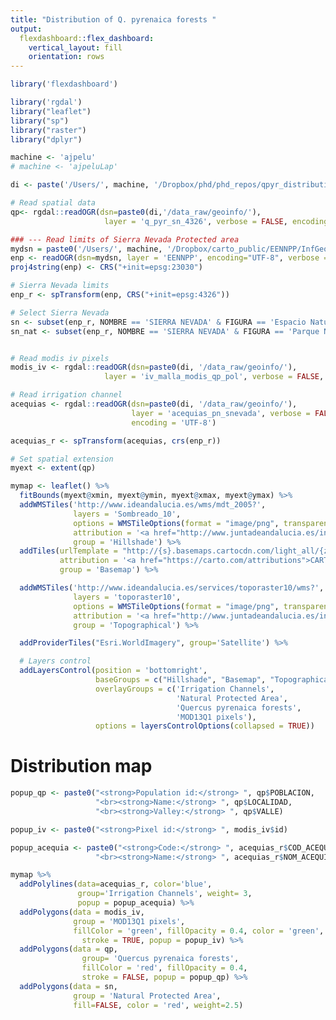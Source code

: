 ```yaml
---
title: "Distribution of Q. pyrenaica forests "
output: 
  flexdashboard::flex_dashboard:
    vertical_layout: fill
    orientation: rows
---
```


```r
library('flexdashboard')
```

```r
library('rgdal')
library("leaflet") 
library("sp")
library("raster")
library("dplyr")
```



```r
machine <- 'ajpelu' 
# machine <- 'ajpeluLap' 

di <- paste('/Users/', machine, '/Dropbox/phd/phd_repos/qpyr_distribution', sep='')

# Read spatial data 
qp<- rgdal::readOGR(dsn=paste0(di,'/data_raw/geoinfo/'),
                     layer = 'q_pyr_sn_4326', verbose = FALSE, encoding = "UTF-8")

### --- Read limits of Sierra Nevada Protected area
mydsn = paste0('/Users/', machine, '/Dropbox/carto_public/EENNPP/InfGeografica/InfVectorial/Shapes/ED50_30')
enp <- readOGR(dsn=mydsn, layer = 'EENNPP', encoding="UTF-8", verbose = FALSE)
proj4string(enp) <- CRS("+init=epsg:23030")

# Sierra Nevada limits 
enp_r <- spTransform(enp, CRS("+init=epsg:4326"))

# Select Sierra Nevada 
sn <- subset(enp_r, NOMBRE == 'SIERRA NEVADA' & FIGURA == 'Espacio Natural')
sn_nat <- subset(enp_r, NOMBRE == 'SIERRA NEVADA' & FIGURA == 'Parque Nacional')


# Read modis iv pixels 
modis_iv <- rgdal::readOGR(dsn=paste0(di, '/data_raw/geoinfo/'),
                     layer = 'iv_malla_modis_qp_pol', verbose = FALSE, encoding = "UTF-8")

# Read irrigation channel 
acequias <- rgdal::readOGR(dsn=paste0(di, '/data_raw/geoinfo/'),
                           layer = 'acequias_pn_snevada', verbose = FALSE,
                           encoding = 'UTF-8') 

acequias_r <- spTransform(acequias, crs(enp_r))
```


```r
# Set spatial extension 
myext <- extent(qp)

mymap <- leaflet() %>%
  fitBounds(myext@xmin, myext@ymin, myext@xmax, myext@ymax) %>% 
  addWMSTiles('http://www.ideandalucia.es/wms/mdt_2005?',
              layers = 'Sombreado_10',
              options = WMSTileOptions(format = "image/png", transparent = TRUE),
              attribution = '<a href="http://www.juntadeandalucia.es/institutodeestadisticaycartografia" target="_blank">Instituto de Estadística y Cartografía de Andalucía</a>', 
              group = 'Hillshade') %>% 
  addTiles(urlTemplate = "http://{s}.basemaps.cartocdn.com/light_all/{z}/{x}/{y}.png",
           attribution = '<a href="https://carto.com/attributions">CARTO</a>',
           group = 'Basemap') %>%

  addWMSTiles('http://www.ideandalucia.es/services/toporaster10/wms?',
              layers = 'toporaster10',
              options = WMSTileOptions(format = "image/png", transparent = FALSE),
              attribution = '<a href="http://www.juntadeandalucia.es/institutodeestadisticaycartografia" target="_blank">Instituto de Estadística y Cartografía de Andalucía</a>',
              group = 'Topographical') %>%

  addProviderTiles("Esri.WorldImagery", group='Satellite') %>%

  # Layers control
  addLayersControl(position = 'bottomright',
                   baseGroups = c("Hillshade", "Basemap", "Topographical", "Satellite"),
                   overlayGroups = c('Irrigation Channels',
                                     'Natural Protected Area', 
                                     'Quercus pyrenaica forests',
                                     'MOD13Q1 pixels'),
                   options = layersControlOptions(collapsed = TRUE))


```


Distribution map
=======================================================================

```r
popup_qp <- paste0("<strong>Population id:</strong> ", qp$POBLACION,
                   "<br><strong>Name:</strong> ", qp$LOCALIDAD,
                   "<br><strong>Valley:</strong> ", qp$VALLE)

popup_iv <- paste0("<strong>Pixel id:</strong> ", modis_iv$id)

popup_acequia <- paste0("<strong>Code:</strong> ", acequias_r$COD_ACEQUI,
                   "<br><strong>Name:</strong> ", acequias_r$NOM_ACEQUI)

mymap %>% 
  addPolylines(data=acequias_r, color='blue', 
               group='Irrigation Channels', weight= 3,
               popup = popup_acequia) %>%
  addPolygons(data = modis_iv,
              group = 'MOD13Q1 pixels',
              fillColor = 'green', fillOpacity = 0.4, color = 'green', 
                stroke = TRUE, popup = popup_iv) %>% 
  addPolygons(data = qp,
                group= 'Quercus pyrenaica forests',
                fillColor = 'red', fillOpacity = 0.4, 
                stroke = FALSE, popup = popup_qp) %>% 
  addPolygons(data = sn, 
              group = 'Natural Protected Area',
              fill=FALSE, color = 'red', weight=2.5) 
```

